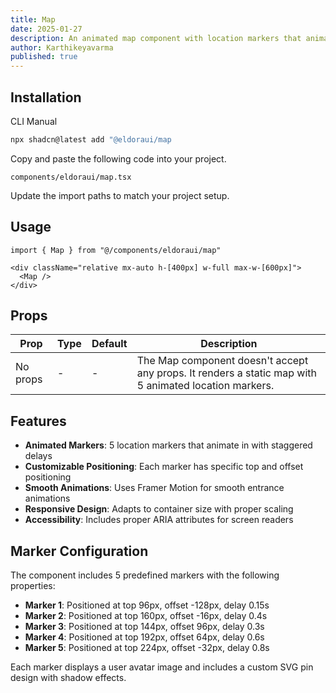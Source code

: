 ```yaml
---
title: Map
date: 2025-01-27
description: An animated map component with location markers that animate in with staggered delays.
author: Karthikeyavarma
published: true
---
```


<ComponentPreview name="map-demo" />

## Installation

<Tabs defaultValue="cli">

<TabsList>
  <TabsTrigger value="cli">CLI</TabsTrigger>
  <TabsTrigger value="manual">Manual</TabsTrigger>
</TabsList>
<TabsContent value="cli">

```bash
npx shadcn@latest add "@eldoraui/map
```

</TabsContent>

<TabsContent value="manual">

<Steps>

<Step>Copy and paste the following code into your project.</Step>

`components/eldoraui/map.tsx`

<ComponentSource name="map" />

<Step>Update the import paths to match your project setup.</Step>

</Steps>

</TabsContent>

</Tabs>

## Usage

```tsx showLineNumbers
import { Map } from "@/components/eldoraui/map"
```

```tsx showLineNumbers
<div className="relative mx-auto h-[400px] w-full max-w-[600px]">
  <Map />
</div>
```

## Props

| Prop     | Type | Default | Description                                                                                           |
| -------- | ---- | ------- | ----------------------------------------------------------------------------------------------------- |
| No props | -    | -       | The Map component doesn't accept any props. It renders a static map with 5 animated location markers. |

## Features

- **Animated Markers**: 5 location markers that animate in with staggered delays
- **Customizable Positioning**: Each marker has specific top and offset positioning
- **Smooth Animations**: Uses Framer Motion for smooth entrance animations
- **Responsive Design**: Adapts to container size with proper scaling
- **Accessibility**: Includes proper ARIA attributes for screen readers

## Marker Configuration

The component includes 5 predefined markers with the following properties:

- **Marker 1**: Positioned at top 96px, offset -128px, delay 0.15s
- **Marker 2**: Positioned at top 160px, offset -16px, delay 0.4s
- **Marker 3**: Positioned at top 144px, offset 96px, delay 0.3s
- **Marker 4**: Positioned at top 192px, offset 64px, delay 0.6s
- **Marker 5**: Positioned at top 224px, offset -32px, delay 0.8s

Each marker displays a user avatar image and includes a custom SVG pin design with shadow effects.
